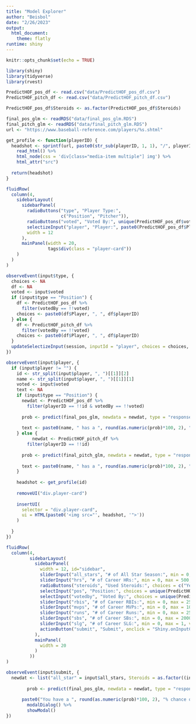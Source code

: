 ```yaml
---
title: "Model Explorer"
author: "Beisbol"
date: "2/26/2023"
output: 
  html_document:
    theme: flatly
runtime: shiny
---
```


```r
knitr::opts_chunk$set(echo = TRUE)

library(shiny)
library(tidyverse)
library(rvest)

PredictHOF_pos_df <- read.csv("data/PredictHOF_pos_df.csv")
PredictHOF_pitch_df <- read.csv("data/PredictHOF_pitch_df.csv")

PredictHOF_pos_df$Steroids <- as.factor(PredictHOF_pos_df$Steroids)

final_pos_glm <- readRDS("data/final_pos_glm.RDS")
final_pitch_glm <- readRDS("data/final_pitch_glm.RDS")
url <- "https://www.baseball-reference.com/players/%s.shtml"

get_profile <- function(playerID) {
  headshot <- sprintf(url, paste0(str_sub(playerID, 1, 1), "/", playerID)) %>% 
    read_html() %>% 
    html_node(css = 'div[class="media-item multiple"] img') %>% 
    html_attr("src")
  
  return(headshot)
}
```

```r
fluidRow(
  column(4,
    sidebarLayout(
      sidebarPanel(
        radioButtons("type", "Player Type:", 
                     c("Position", "Pitcher")),
        radioButtons("voted", "Voted By:", unique(PredictHOF_pos_df$votedBy)),
        selectizeInput("player", "Player:", paste0(PredictHOF_pos_df$Player, ", ", PredictHOF_pos_df$playerID), selected = character(0)),
        width = 12
      ),
      mainPanel(width = 20,
                tags$div(class = "player-card"))
    )
  )
)

observeEvent(input$type, {
  choices <- NA
  df <- NA
  voted <- input$voted
  if (input$type == "Position") {
    df <- PredictHOF_pos_df %>% 
      filter(votedBy == !!voted)
    choices <- paste0(df$Player, ", ", df$playerID)
  } else {
    df <- PredictHOF_pitch_df %>% 
      filter(votedBy == !!voted)
    choices <- paste0(df$Player, ", ", df$playerID)
  }
  updateSelectizeInput(session, inputId = "player", choices = choices, selected = character(0))
})

observeEvent(input$player, {
  if (input$player != "") {
    id <- str_split(input$player, ", ")[[1]][2]
    name <- str_split(input$player, ", ")[[1]][1]
    voted <- input$voted
    text <- NA
    if (input$type == "Position") {
      newdat <- PredictHOF_pos_df %>%
        filter(playerID == !!id & votedBy == !!voted)
        
      prob <- predict(final_pos_glm, newdata = newdat, type = "response")
      
      text <- paste0(name, " has a ", round(as.numeric(prob)*100, 2), "% chance of making it to the HoF")
    } else {
          newdat <- PredictHOF_pitch_df %>%
        filter(playerID == !!id)
      
      prob <- predict(final_pitch_glm, newdata = newdat, type = "response")
      
      text <- paste0(name, " has a ", round(as.numeric(prob)*100, 2), "% chance of making it to the HoF")
    }
    
    headshot <- get_profile(id)
    
    removeUI("div.player-card")
    
    insertUI(
      selector = "div.player-card",
      ui = HTML(paste0('<img src="', headshot, '">'))
    )
    
  }
})
```

```r
fluidRow(
  column(4,
         sidebarLayout(
           sidebarPanel(
             width = 12, id="sidebar",
             sliderInput("all_stars", "# of All Star Season:", min = 0, max = 30, value = 5),
             sliderInput("hrs", "# of Career HRs:", min = 0, max = 500, value = 150),
             radioButtons("steroids", "Used Steroids:", choices = c("Yes", "No")),
             selectInput("pos", "Position:", choices = unique(PredictHOF_pos_df$Pos)),
             selectInput("votedby", "Voted By:", choices = unique(PredictHOF_pos_df$votedBy)),
             sliderInput("rbis", "# of Career RBIs:", min = 0, max = 2500, value = 300),
             sliderInput("mvps", "# of Career MVPs:", min = 0, max = 10, value = 2),
             sliderInput("runs", "# of Career Runs:", min = 0, max = 2500, value = 300),
             sliderInput("sbs", "# of Career SBs:", min = 0, max = 2000, value = 500),
             sliderInput("slg", "# of Career SLG:", min = 0, max = 1, value = 0.5),
             actionButton("submit", "Submit", onclick = "Shiny.onInputChange('myclick', submit)")
           ),
           mainPanel(
             width = 20
           )
         ))
)

observeEvent(input$submit, {
  newdat <- list("all_star" = input$all_stars, Steroids = as.factor((input$steroids == "Yes")*1), "HR" = input$hrs, "Pos" = input$pos, "votedBy" = input$votedby, "RBI" = input$rbis, "most_valuable_player" = input$mvps, "R" = input$runs, "SLG" = input$slg, "SB" = input$sbs)
  
        prob <- predict(final_pos_glm, newdata = newdat, type = "response")
      
      paste0("You have a ", round(as.numeric(prob)*100, 2), "% chance of making it to the HoF") %>% 
        modalDialog() %>% 
        showModal()
})
```

